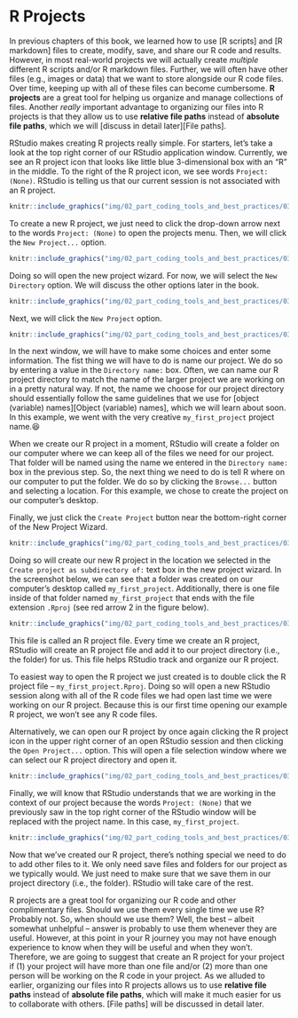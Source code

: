 # R Projects

<!--
Hidden comments placeholder

To preview:
bookdown::preview_chapter("chapters/02_part_coding_tools_and_best_practices/03_projects.Rmd")

👆**Here's what we did above:**
-->

In previous chapters of this book, we learned how to use [R scripts] and [R markdown] files to create, modify, save, and share our R code and results. However, in most real-world projects we will actually create _multiple_ different R scripts and/or R markdown files. Further, we will often have other files (e.g., images or data) that we want to store alongside our R code files. Over time, keeping up with all of these files can become cumbersome. **R projects** are a great tool for helping us organize and manage collections of files. Another _really_ important advantage to organizing our files into R projects is that they allow us to use **relative file paths** instead of **absolute file paths**, which we will [discuss in detail later][File paths].

RStudio makes creating R projects really simple. For starters, let's take a look at the top right corner of our RStudio application window. Currently, we see an R project icon that looks like little blue 3-dimensional box with an "R" in the middle. To the right of the R project icon, we see words `Project: (None)`. RStudio is telling us that our current session is not associated with an R project. 

```r
knitr::include_graphics("img/02_part_coding_tools_and_best_practices/03_r_projects/create_01_icon.png")
```

To create a new R project, we just need to click the drop-down arrow next to the words `Project: (None)` to open the projects menu. Then, we will click the `New Project...` option.

```r
knitr::include_graphics("img/02_part_coding_tools_and_best_practices/03_r_projects/create_02_new_project.png")
```

Doing so will open the new project wizard. For now, we will select the `New Directory` option. We will discuss the other options later in the book.

```r
knitr::include_graphics("img/02_part_coding_tools_and_best_practices/03_r_projects/create_03_new_directory.png")
```

Next, we will click the `New Project` option.

```r
knitr::include_graphics("img/02_part_coding_tools_and_best_practices/03_r_projects/create_04_new_project.png")
```

In the next window, we will have to make some choices and enter some information. The fist thing we will have to do is name our project. We do so by entering a value in the `Directory name:` box. Often, we can name our R project directory to match the name of the larger project we are working on in a pretty natural way. If not, the name we choose for our project directory should essentially follow the same guidelines that we use for [object (variable) names][Object (variable) names], which we will learn about soon. In this example, we went with the very creative `my_first_project` project name.😆 

When we create our R project in a moment, RStudio will create a folder on our computer where we can keep all of the files we need for our project. That folder will be named using the name we entered in the `Directory name:` box in the previous step. So, the next thing we need to do is tell R where on our computer to put the folder. We do so by clicking the `Browse...` button and selecting a location. For this example, we chose to create the project on our computer's desktop.

Finally, we just click the `Create Project` button near the bottom-right corner of the New Project Wizard.

```r
knitr::include_graphics("img/02_part_coding_tools_and_best_practices/03_r_projects/create_05_directory.png")
```

Doing so will create our new R project in the location we selected in the `Create project as subdirectory of:` text box in the new project wizard. In the screenshot below, we can see that a folder was created on our computer's desktop called `my_first_project`. Additionally, there is one file inside of that folder named `my_first_project` that ends with the file extension `.Rproj` (see red arrow 2 in the figure below). 

```r
knitr::include_graphics("img/02_part_coding_tools_and_best_practices/03_r_projects/create_06_rproj_file.png")
```

This file is called an R project file. Every time we create an R project, RStudio will create an R project file and add it to our project directory (i.e., the folder) for us. This file helps RStudio track and organize our R project.

To easiest way to open the R project we just created is to double click the R project file -- `my_first_project.Rproj`. Doing so will open a new RStudio session along with all of the R code files we had open last time we were working on our R project. Because this is our first time opening our example R project, we won't see any R code files. 

Alternatively, we can open our R project by once again clicking the R project icon in the upper right corner of an open RStudio session and then clicking the `Open Project...` option. This will open a file selection window where we can select our R project directory and open it.

```r
knitr::include_graphics("img/02_part_coding_tools_and_best_practices/03_r_projects/open_rproj.png")
```

Finally, we will know that RStudio understands that we are working in the context of our project because the words `Project: (None)` that we previously saw in the top right corner of the RStudio window will be replaced with the project name. In this case, `my_first_project`. 

```r
knitr::include_graphics("img/02_part_coding_tools_and_best_practices/03_r_projects/check_rproj.png")
```

Now that we've created our R project, there's nothing special we need to do to add other files to it. We only need save files and folders for our project as we typically would. We just need to make sure that we save them in our project directory (i.e., the folder). RStudio will take care of the rest. 

R projects are a great tool for organizing our R code and other complimentary files. Should we use them every single time we use R? Probably not. So, when should we use them? Well, the best -- albeit somewhat unhelpful -- answer is probably to use them whenever they are useful. However, at this point in your R journey you may not have enough experience to know when they will be useful and when they won't. Therefore, we are going to suggest that create an R project for your project if (1) your project will have more than one file and/or (2) more than one person will be working on the R code in your project. As we alluded to earlier, organizing our files into R projects allows us to use **relative file paths** instead of **absolute file paths**, which will make it much easier for us to collaborate with others. [File paths] will be discussed in detail later.
